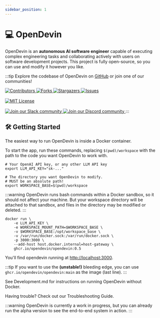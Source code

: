 ```yaml
---
sidebar_position: 1
---
```


# 💻 OpenDevin

OpenDevin is an **autonomous AI software engineer** capable of executing complex engineering tasks and collaborating actively with users on software development projects.
This project is fully open-source, so you can use and modify it however you like.

:::tip
Explore the codebase of OpenDevin on [GitHub](https://github.com/OpenDevin/OpenDevin) or join one of our communities!

<a href="https://github.com/OpenDevin/OpenDevin/graphs/contributors">
  <img
    src="https://img.shields.io/github/contributors/opendevin/opendevin?style=for-the-badge"
    alt="Contributors"
  />
</a>
<a href="https://github.com/OpenDevin/OpenDevin/network/members">
  <img
    src="https://img.shields.io/github/forks/opendevin/opendevin?style=for-the-badge"
    alt="Forks"
  />
</a>
<a href="https://github.com/OpenDevin/OpenDevin/stargazers">
  <img
    src="https://img.shields.io/github/stars/opendevin/opendevin?style=for-the-badge"
    alt="Stargazers"
  />
</a>
<a href="https://github.com/OpenDevin/OpenDevin/issues">
  <img
    src="https://img.shields.io/github/issues/opendevin/opendevin?style=for-the-badge"
    alt="Issues"
  />
</a>
<br></br>
<a href="https://github.com/OpenDevin/OpenDevin/blob/main/LICENSE">
  <img
    src="https://img.shields.io/github/license/opendevin/opendevin?style=for-the-badge"
    alt="MIT License"
  />
</a>
<br></br>
<a href="https://join.slack.com/t/opendevin/shared_invite/zt-2ggtwn3k5-PvAA2LUmqGHVZ~XzGq~ILw">
  <img
    src="https://img.shields.io/badge/Slack-Join%20Us-red?logo=slack&logoColor=white&style=for-the-badge"
    alt="Join our Slack community"
  />
</a>
<a href="https://discord.gg/ESHStjSjD4">
  <img
    src="https://img.shields.io/badge/Discord-Join%20Us-purple?logo=discord&logoColor=white&style=for-the-badge"
    alt="Join our Discord community"
  />
</a>
:::

## 🛠️ Getting Started

The easiest way to run OpenDevin is inside a Docker container.

To start the app, run these commands, replacing `$(pwd)/workspace` with the path to the code you want OpenDevin to work with.

```
# Your OpenAI API key, or any other LLM API key
export LLM_API_KEY="sk-..."
```

```
# The directory you want OpenDevin to modify.
# MUST be an absolute path!
export WORKSPACE_BASE=$(pwd)/workspace
```

:::warning
OpenDevin runs bash commands within a Docker sandbox, so it should not affect your machine. But your workspace directory will be attached to that sandbox, and files in the directory may be modified or deleted.
:::

```
docker run \
    -e LLM_API_KEY \
    -e WORKSPACE_MOUNT_PATH=$WORKSPACE_BASE \
    -v $WORKSPACE_BASE:/opt/workspace_base \
    -v /var/run/docker.sock:/var/run/docker.sock \
    -p 3000:3000 \
    --add-host host.docker.internal=host-gateway \
    ghcr.io/opendevin/opendevin:0.5
```

You'll find opendevin running at [http://localhost:3000](http://localhost:3000).

:::tip
If you want to use the **(unstable!)** bleeding edge, you can use `ghcr.io/opendevin/opendevin:main` as the image (last line).
:::

See Development.md for instructions on running OpenDevin without Docker.

Having trouble? Check out our Troubleshooting Guide.

:::warning
OpenDevin is currently a work in progress, but you can already run the alpha version to see the end-to-end system in action.
:::

[contributors-shield]: https://img.shields.io/github/contributors/opendevin/opendevin?style=for-the-badge
[contributors-url]: https://github.com/OpenDevin/OpenDevin/graphs/contributors
[forks-shield]: https://img.shields.io/github/forks/opendevin/opendevin?style=for-the-badge
[forks-url]: https://github.com/OpenDevin/OpenDevin/network/members
[stars-shield]: https://img.shields.io/github/stars/opendevin/opendevin?style=for-the-badge
[stars-url]: https://github.com/OpenDevin/OpenDevin/stargazers
[issues-shield]: https://img.shields.io/github/issues/opendevin/opendevin?style=for-the-badge
[issues-url]: https://github.com/OpenDevin/OpenDevin/issues
[license-shield]: https://img.shields.io/github/license/opendevin/opendevin?style=for-the-badge
[license-url]: https://github.com/OpenDevin/OpenDevin/blob/main/LICENSE
